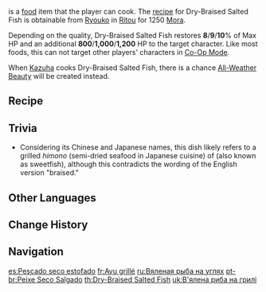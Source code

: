 {{Food Infobox
|id              = 108268
|image           = Item Dry-Braised Salted Fish.png
|description     = Dried fish that has been grilled slowly over a charcoal flame.
|desc_suspicious = Every last droplet of moisture within the fish has been drained away, leaving behind naught but a texture that can only be compared to chewing on timber. One can barely tell the difference between fish and bones here.
|desc_basic      = Fish air-dried overnight have a tinge of the salty sea wind and give off a tantalizing flavor when grilled. Many Inazumans who dwell near the sea know this taste well indeed.
|desc_delicious  = The rich fats ooze out as the fish meets the grill, and with those sizzling sounds, the fish is coated in a burnished golden coat. The meat is firm but delicious, and the mouthfeel is quite delicate. Such is the unsurpassed gift of the seas.
|type            = Recovery Dishes
|effectType      = Healing
|effect          = Restores (var1)% of Max HP and an additional (var2) HP to the selected character.
|eff_att1        = HP Restore
|eff_att2        = HP Restore Percent
|eff_att3        = HP Restore Fixed
|eff_suspicious1 = 8
|eff_suspicious2 = 800
|eff_basic1      = 9
|eff_basic2      = 1,000
|eff_delicious1  = 10
|eff_delicious2  = 1,200
|rarity          = 1
|variant         = All-Weather Beauty
|region          = Inazuma
|recipe          = Sold by [[Ryouko]]
|source1         = Sold by [[Ryouko]]
}}
{{Lang|'''Dry-Braised Salted Fish'''|ja=干物の網焼き|ja_rm=Himono no Amiyaki|ja_tl=Grilled Dried Fish}} is a [[food]] item that the player can cook. The [[Recipes|recipe]] for Dry-Braised Salted Fish is obtainable from [[Ryouko]] in [[Ritou]] for 1250 [[Mora]].

Depending on the quality, Dry-Braised Salted Fish restores '''8'''/'''9'''/'''10'''% of Max HP and an additional '''800'''/'''1,000'''/'''1,200''' HP to the target character. Like most foods, this can not target other players' characters in [[Co-Op Mode]].

When [[Kaedehara Kazuha|Kazuha]] cooks Dry-Braised Salted Fish, there is a chance [[All-Weather Beauty]] will be created instead.

==Recipe==
{{Recipe
|type = Cooking
|Fish = 1
|Salt = 1
|sort = Fish,Salt
}}

==Trivia==
*Considering its Chinese and Japanese names, this dish likely refers to a grilled ''himono'' (semi-dried seafood in Japanese cuisine) of {{w|ayu}} (also known as sweetfish), although this contradicts the wording of the English version "braised."

==Other Languages==
{{Other Languages
|en      = Dry-Braised Salted Fish
|zhs     = 干烧香鱼
|zhs_rm  = Gānshāo Xiāngyú
|zht     = 乾燒香魚
|zht_rm  = Gānshāo Xiāngyú
|zh_tl   = Dry-Braised Ayu
|ja      = 干物の網焼き
|ja_rm   = Himono no Amiyaki
|ja_tl   = Grilled Dried Fish
|ko      = {{tt|은어|銀魚}}조림
|ko_rm   = Euneo-jorim
|ko_tl   = Braised Ayu
|es      = Pescado seco estofado
|es_tl   = Stewed Dried Fish
|fr      = Ayu grillé
|fr_tl   = Grilled Ayu
|ru      = Вяленая рыба на углях
|ru_tl   = Charcoal-Dried Fish
|th      = Dry-Braised Salted Fish
|vi      = Cá Nướng
|vi_tl   = Grilled Fish
|de      = Gerösteter Trockenfisch
|de_tl   = Fried Dried Fish
|id      = Dry-Braised Salted Fish
|pt      = Peixe Seco Salgado
|pt_tl   = 
}}

==Change History==
{{Change History|2.0}}

==Navigation==
{{Food Navbox}}

[[es:Pescado seco estofado]]
[[fr:Ayu grillé]]
[[ru:Вяленая рыба на углях]]
[[pt-br:Peixe Seco Salgado]]
[[th:Dry-Braised Salted Fish]]
[[uk:В'ялена риба на грилі]]